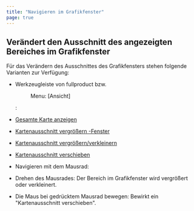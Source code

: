 ```yaml
---
title: "Navigieren im Grafikfenster"
page: true
---
```

## Ver&#228;ndert den Ausschnitt des angezeigten Bereiches im Grafikfenster

F&#252;r das Ver&#228;ndern des Ausschnittes des Grafikfensters stehen folgende Varianten zur Verf&#252;gung:

- Werkzeugleiste von <Placeholder>fullproduct</Placeholder> bzw. <Menu> Menu: [Ansicht] </Menu> :

- [Gesamte Karte anzeigen](../ansicht/gesamtekarteanzeigen)

- [Kartenausschnitt vergr&#246;&#223;ern -Fenster](../ansicht/kartenausschnittvergroessern)

- [Kartenausschnitt vergr&#246;&#223;ern/verkleinern](../ansicht/kartenausschnittvergroessernverkleinern)

- [Kartenausschnitt verschieben](../ansicht/kartenausschnittverschieben)







- Navigieren mit dem Mausrad:

- Drehen des Mausrades: Der Bereich im Grafikfenster wird vergr&#246;&#223;ert oder verkleinert.

- Die Maus bei gedr&#252;cktem Mausrad bewegen: Bewirkt ein &quot;Kartenausschnitt verschieben&quot;.





